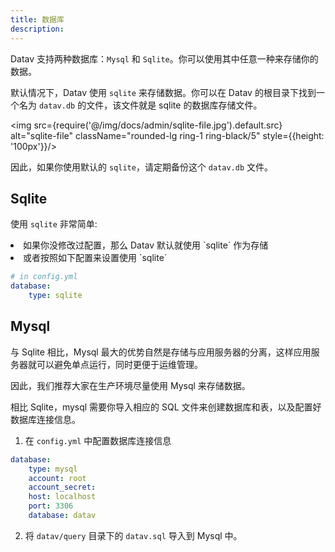 ```yaml
---
title: 数据库
description:
---
```



Datav 支持两种数据库：`Mysql` 和 `Sqlite`。你可以使用其中任意一种来存储你的数据。

默认情况下，Datav 使用 `sqlite` 来存储数据。你可以在 Datav 的根目录下找到一个名为 `datav.db` 的文件，该文件就是 sqlite 的数据库存储文件。

<img src={require('@/img/docs/admin/sqlite-file.jpg').default.src} alt="sqlite-file"  className="rounded-lg ring-1 ring-black/5"  style={{height: '100px'}}/>

因此，如果你使用默认的 `sqlite`，请定期备份这个 `datav.db` 文件。

## Sqlite 

使用 `sqlite` 非常简单:

<TextList>
    <li>如果你没修改过配置，那么 Datav 默认就使用 `sqlite` 作为存储</li>
    <li>或者按照如下配置来设置使用 `sqlite`</li>
</TextList>

```yml
# in config.yml
database:
    type: sqlite
```

## Mysql 

与 Sqlite 相比，Mysql 最大的优势自然是存储与应用服务器的分离，这样应用服务器就可以避免单点运行，同时更便于运维管理。

因此，我们推荐大家在生产环境尽量使用 Mysql 来存储数据。

相比 Sqlite，mysql 需要你导入相应的 SQL 文件来创建数据库和表，以及配置好数据库连接信息。

1. 在 `config.yml` 中配置数据库连接信息

```yml
database:
    type: mysql
    account: root
    account_secret: 
    host: localhost
    port: 3306
    database: datav
```

2. 将 <Code>datav/query</Code> 目录下的 `datav.sql` 导入到 Mysql 中。




